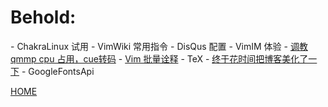 =Behold:=
- ChakraLinux 试用
- VimWiki 常用指令
- DisQus 配置 
- VimIM 体验 
- [[调教qmmp cpu 占用，cue转码]]
- [[Vim 批量诠释]]
- TeX
- [[终于花时间把博客美化了一下]]
- GoogleFontsApi

[[index|HOME]]  
